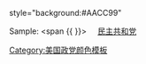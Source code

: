 style="background:#AACC99"<noinclude>

Sample:
<span {{ {{PAGENAME}} }}><span style="padding:1px 20px">[[民主共和党]]</span></span>

[[Category:美国政党颜色模板]]




















</noinclude>